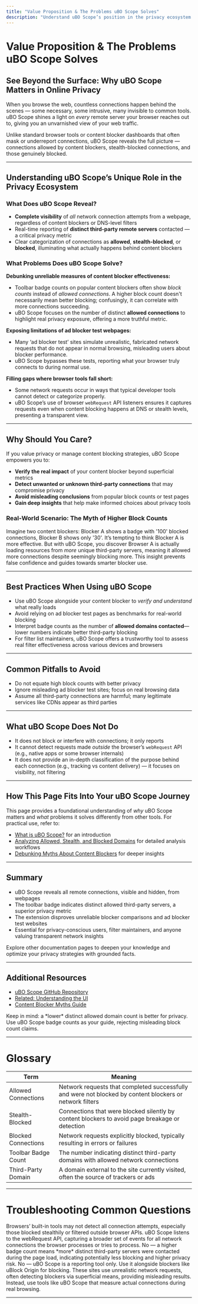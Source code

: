 ```yaml
---
title: "Value Proposition & The Problems uBO Scope Solves"
description: "Understand uBO Scope’s position in the privacy ecosystem. Learn how it debunks common myths about content blocker badge counts and 'ad blocker test' webpages. This page clarifies what information uBO Scope reveals that other tools often obscure, including connections invisible to standard browser tools or ad blocker dashboards."
---
```


# Value Proposition & The Problems uBO Scope Solves

## See Beyond the Surface: Why uBO Scope Matters in Online Privacy

When you browse the web, countless connections happen behind the scenes — some necessary, some intrusive, many invisible to common tools. uBO Scope shines a light on *every* remote server your browser reaches out to, giving you an unvarnished view of your web traffic.

Unlike standard browser tools or content blocker dashboards that often mask or underreport connections, uBO Scope reveals the full picture — connections allowed by content blockers, stealth-blocked connections, and those genuinely blocked.

---

## Understanding uBO Scope’s Unique Role in the Privacy Ecosystem

### What Does uBO Scope Reveal?

- **Complete visibility** of *all* network connection attempts from a webpage, regardless of content blockers or DNS-level filters
- Real-time reporting of **distinct third-party remote servers** contacted — a critical privacy metric
- Clear categorization of connections as **allowed**, **stealth-blocked**, or **blocked**, illuminating what actually happens behind content blockers

### What Problems Does uBO Scope Solve?

**Debunking unreliable measures of content blocker effectiveness:**

- Toolbar badge counts on popular content blockers often show *block counts* instead of *allowed connections*. A higher block count doesn't necessarily mean better blocking; confusingly, it can correlate with more connections succeeding.
- uBO Scope focuses on the number of distinct **allowed connections** to highlight real privacy exposure, offering a more truthful metric.

**Exposing limitations of ad blocker test webpages:**

- Many ‘ad blocker test’ sites simulate unrealistic, fabricated network requests that do not appear in normal browsing, misleading users about blocker performance.
- uBO Scope bypasses these tests, reporting what your browser truly connects to during normal use.

**Filling gaps where browser tools fall short:**

- Some network requests occur in ways that typical developer tools cannot detect or categorize properly.
- uBO Scope’s use of browser `webRequest` API listeners ensures it captures requests even when content blocking happens at DNS or stealth levels, presenting a transparent view.

---

## Why Should You Care?

If you value privacy or manage content blocking strategies, uBO Scope empowers you to:

- **Verify the real impact** of your content blocker beyond superficial metrics
- **Detect unwanted or unknown third-party connections** that may compromise privacy
- **Avoid misleading conclusions** from popular block counts or test pages
- **Gain deep insights** that help make informed choices about privacy tools

### Real-World Scenario: The Myth of Higher Block Counts

Imagine two content blockers: Blocker A shows a badge with '100' blocked connections, Blocker B shows only '30'. It’s tempting to think Blocker A is more effective. But with uBO Scope, you discover Browser A is actually loading resources from *more* unique third-party servers, meaning it allowed more connections despite seemingly blocking more. This insight prevents false confidence and guides towards smarter blocker use.

---

## Best Practices When Using uBO Scope

- Use uBO Scope alongside your content blocker to *verify and understand* what really loads
- Avoid relying on ad blocker test pages as benchmarks for real-world blocking
- Interpret badge counts as the number of **allowed domains contacted**—lower numbers indicate better third-party blocking
- For filter list maintainers, uBO Scope offers a trustworthy tool to assess real filter effectiveness across various devices and browsers

---

## Common Pitfalls to Avoid

- Do not equate high block counts with better privacy
- Ignore misleading ad blocker test sites; focus on real browsing data
- Assume all third-party connections are harmful; many legitimate services like CDNs appear as third parties

---

## What uBO Scope Does Not Do

- It does not block or interfere with connections; it only reports
- It cannot detect requests made *outside* the browser’s `webRequest` API (e.g., native apps or some browser internals)
- It does not provide an in-depth classification of the purpose behind each connection (e.g., tracking vs content delivery) — it focuses on visibility, not filtering

---

## How This Page Fits Into Your uBO Scope Journey

This page provides a foundational understanding of *why* uBO Scope matters and *what* problems it solves differently from other tools. For practical use, refer to:

- [What is uBO Scope?](./what-is-ubo-scope) for an introduction
- [Analyzing Allowed, Stealth, and Blocked Domains](../../guides/core-workflows/analyzing-allowed-stealth-blocked) for detailed analysis workflows
- [Debunking Myths About Content Blockers](../../guides/core-workflows/debunking-content-blocker-myths) for deeper insights


---

## Summary

- uBO Scope reveals all remote connections, visible and hidden, from webpages
- The toolbar badge indicates distinct allowed third-party servers, a superior privacy metric
- The extension disproves unreliable blocker comparisons and ad blocker test websites
- Essential for privacy-conscious users, filter maintainers, and anyone valuing transparent network insights

Explore other documentation pages to deepen your knowledge and optimize your privacy strategies with grounded facts.

---

## Additional Resources
- [uBO Scope GitHub Repository](https://github.com/gorhill/uBO-Scope)
- [Related: Understanding the UI](../../guides/getting-started/understanding-the-ui)
- [Content Blocker Myths Guide](../../guides/core-workflows/debunking-content-blocker-myths)


<Check>
Keep in mind: a *lower* distinct allowed domain count is better for privacy. Use uBO Scope badge counts as your guide, rejecting misleading block count claims.
</Check>


---

# Glossary

| Term               | Meaning                                                                                   |
|--------------------|-------------------------------------------------------------------------------------------|
| Allowed Connections | Network requests that completed successfully and were not blocked by content blockers or network filters |
| Stealth-Blocked    | Connections that were blocked silently by content blockers to avoid page breakage or detection |
| Blocked Connections | Network requests explicitly blocked, typically resulting in errors or failures           |
| Toolbar Badge Count | The number indicating distinct third-party domains with allowed network connections      |
| Third-Party Domain  | A domain external to the site currently visited, often the source of trackers or ads      |

---

# Troubleshooting Common Questions

<AccordionGroup title="Common Questions about uBO Scope Visibility">  
<Accordion title="Why does uBO Scope show more connections than my browser's developer tools?">  
Browsers’ built-in tools may not detect all connection attempts, especially those blocked stealthily or filtered outside browser APIs. uBO Scope listens to the webRequest API, capturing a broader set of events for all network connections the browser processes or tries to process.
</Accordion>  
<Accordion title="Is a higher badge number better?">  
No — a higher badge count means *more* distinct third-party servers were contacted during the page load, indicating potentially less blocking and higher privacy risk.
</Accordion>  
<Accordion title="Can uBO Scope block connections?">  
No — uBO Scope is a reporting tool only. Use it alongside blockers like uBlock Origin for blocking.
</Accordion>  
<Accordion title="Why should I avoid ad blocker test sites?">  
These sites use unrealistic network requests, often detecting blockers via superficial means, providing misleading results. Instead, use tools like uBO Scope that measure actual connections during real browsing.
</Accordion>  
</AccordionGroup>

---